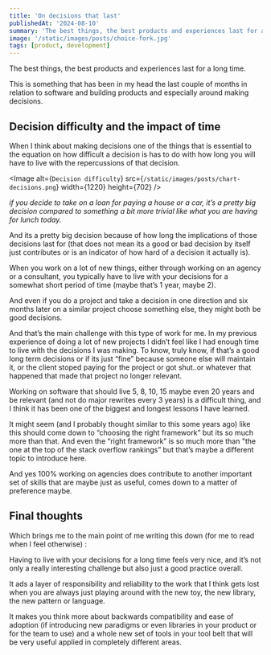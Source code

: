 ```yaml
---
title: 'On decisions that last'
publishedAt: '2024-08-10'
summary: 'The best things, the best products and experiences last for a long time.'
image: '/static/images/posts/choice-fork.jpg'
tags: [product, development]
---
```


The best things, the best products and experiences last for a long time.

This is something that has been in my head the last couple of months in relation to software and building products and especially around making decisions.

## Decision difficulty and the impact of time

When I think about making decisions one of the things that is essential to the equation on how difficult a decision is has to do with how long you will have to live with the repercussions of that decision.

<Image
  alt={`Decision difficulty`}
  src={`/static/images/posts/chart-decisions.png`}
  width={1220}
  height={702}
/>

_if you decide to take on a loan for paying a house or a car, it’s a pretty big decision compared to something a bit more trivial like what you are having for lunch today._

And its a pretty big decision because of how long the implications of those decisions last for (that does not mean its a good or bad decision by itself just contributes or is an indicator of how hard of a decision it actually is).

When you work on a lot of new things, either through working on an agency or a consultant, you typically have to live with your decisions for a somewhat short period of time (maybe that’s 1 year, maybe 2).

And even if you do a project and take a decision in one direction and six months later on a similar project choose something else, they might both be good decisions.

And that’s the main challenge with this type of work for me. In my previous experience of doing a lot of new projects I didn’t feel like I had enough time to live with the decisions I was making. To know, truly know, if that’s a good long term decisions or if its just “fine” because someone else will maintain it, or the client stoped paying for the project or got shut..or whatever that happened that made that project no longer relevant.

Working on software that should live 5, 8, 10, 15 maybe even 20 years and be relevant (and not do major rewrites every 3 years) is a difficult thing, and I think it has been one of the biggest and longest lessons I have learned.

It might seem (and I probably thought similar to this some years ago) like this should come down to “choosing the right framework” but its so much more than that. And even the “right framework” is so much more than "the one at the top of the stack overflow rankings” but that’s maybe a different topic to introduce here.

And yes 100% working on agencies does contribute to another important set of skills that are maybe just as useful, comes down to a matter of preference maybe.

## Final thoughts

Which brings me to the main point of me writing this down (for me to read when I feel otherwise) :

Having to live with your decisions for a long time feels very nice, and it’s not only a really interesting challenge but also just a good practice overall.

It ads a layer of responsibility and reliability to the work that I think gets lost when you are always just playing around with the new toy, the new library, the new pattern or language.

It makes you think more about backwards compatibility and ease of adoption (if introducing new paradigms or even libraries in your product or for the team to use) and a whole new set of tools in your tool belt that will be very useful applied in completely different areas.
